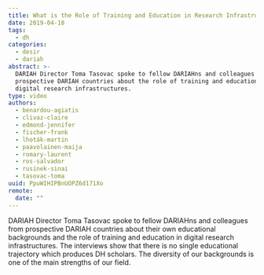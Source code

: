 ```yaml
---
title: What is the Role of Training and Education in Research Infrastructures?
date: 2019-04-18
tags:
  - dh
categories:
  - desir
  - dariah
abstract: >-
  DARIAH Director Toma Tasovac spoke to fellow DARIAHns and colleagues from
  prospective DARIAH countries about the role of training and education in
  digital research infrastructures.
type: video
authors:
  - benardou-agiatis
  - clivaz-claire
  - edmond-jennifer
  - fischer-frank
  - lhoták-martin
  - paavolainen-maija
  - romary-laurent
  - ros-salvador
  - rusinek-sinai
  - tasovac-toma
uuid: PpuWIHIPBnUOPZ6d171Xo
remote:
  date: ""
---
```


DARIAH Director Toma Tasovac spoke to fellow DARIAHns and colleagues from
prospective DARIAH countries about their own educational backgrounds and the
role of training and education in digital research infrastructures. The
interviews show that there is no single educational trajectory which produces DH
scholars. The diversity of our backgrounds is one of the main strengths of our
field.

<Grid columns="2">
  <Youtube
    id="OqYJNUmhJzw"
    caption="Laurent Romary (Former DARIAH Director)"
  />

  <Youtube
    id="iwz0uhEhtg4"
    caption="Jennifer Edmond (DARIAH Director)"
  />

  <Youtube
    id="soL0itkLYpk"
    caption="Frank Fischer (DARIAH Director)"
  />

  <Youtube
    id="GIw3VHJwu5Y"
    caption="Agiatis Bernardou (Head of DARIAH VCC2)"
  />

  <Youtube
    id="ksxIewK316E"
    caption="Sinai Rusinek (Israel)"
  />

  <Youtube
    id="RnGyt4uymv8"
    caption="Maija Paavolainen (Finland)"
  />

  <Youtube
    id="mI1yfjAkwrM"
    caption="Claire Clivaz (Switzerland)"
  />

  <Youtube
    id="UPGetssiNL0"
    caption="Martin Lhoták (Czech Republic)"
  />

  <Youtube
    id="1cv-Tx7fOO0"
    caption="Salvador Ros (Spain)"
  />
</Grid>
